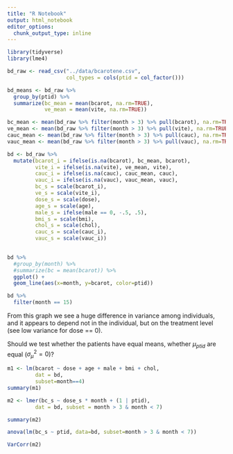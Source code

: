 ```yaml
---
title: "R Notebook"
output: html_notebook
editor_options: 
  chunk_output_type: inline
---
```


```r
library(tidyverse)
library(lme4)
```

```r
bd_raw <- read_csv("../data/bcarotene.csv", 
                   col_types = cols(ptid = col_factor())) 

bd_means <- bd_raw %>%
  group_by(ptid) %>%
  summarize(bc_mean = mean(bcarot, na.rm=TRUE),
            ve_mean = mean(vite, na.rm=TRUE))

bc_mean <- mean(bd_raw %>% filter(month > 3) %>% pull(bcarot), na.rm=TRUE)
ve_mean <- mean(bd_raw %>% filter(month > 3) %>% pull(vite), na.rm=TRUE)
cauc_mean <- mean(bd_raw %>% filter(month > 3) %>% pull(cauc), na.rm=TRUE)
vauc_mean <- mean(bd_raw %>% filter(month > 3) %>% pull(vauc), na.rm=TRUE)

bd <- bd_raw %>%
  mutate(bcarot_i = ifelse(is.na(bcarot), bc_mean, bcarot),
         vite_i = ifelse(is.na(vite), ve_mean, vite),
         cauc_i = ifelse(is.na(cauc), cauc_mean, cauc),
         vauc_i = ifelse(is.na(vauc), vauc_mean, vauc),
         bc_s = scale(bcarot_i),
         ve_s = scale(vite_i), 
         dose_s = scale(dose), 
         age_s = scale(age),
         male_s = ifelse(male == 0, -.5, .5), 
         bmi_s = scale(bmi), 
         chol_s = scale(chol), 
         cauc_s = scale(cauc_i),
         vauc_s = scale(vauc_i))
  
```

```r
bd %>%
  #group_by(month) %>%
  #summarize(bc = mean(bcarot)) %>%
  ggplot() +
  geom_line(aes(x=month, y=bcarot, color=ptid))

bd %>% 
  filter(month == 15)
```
From this graph we see a huge difference in variance among individuals, and it appears to depend not in the individual, but on the treatment level (see low variance for dose == 0).

Should we test whether the patients have equal means, whether $\mu_{ptid}$ are equal ($\sigma^2_{\mu} = 0$)?

```r
m1 <- lm(bcarot ~ dose + age + male + bmi + chol, 
         dat = bd,
         subset=month==4)
summary(m1)
```

```r
m2 <- lmer(bc_s ~ dose_s * month + (1 | ptid), 
         dat = bd, subset = month > 3 & month < 7)

summary(m2)

```

```r
anova(lm(bc_s ~ ptid, data=bd, subset=month > 3 & month < 7))

VarCorr(m2)
```



